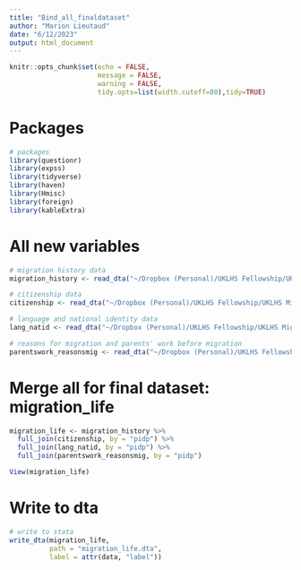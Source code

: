 ```yaml
---
title: "Bind_all_finaldataset"
author: "Marion Lieutaud"
date: "6/12/2023"
output: html_document
---
```


```r
knitr::opts_chunk$set(echo = FALSE,
                      message = FALSE,
                      warning = FALSE, 
                      tidy.opts=list(width.cutoff=80),tidy=TRUE)
```

# Packages
```r
# packages
library(questionr)
library(expss)
library(tidyverse)
library(haven)
library(Hmisc)
library(foreign)
library(kableExtra)
```

# All new variables
```r
# migration history data
migration_history <- read_dta("~/Dropbox (Personal)/UKLHS Fellowship/UKLHS Migrant Lives Event History/migration_history.dta")

# citizenship data
citizenship <- read_dta("~/Dropbox (Personal)/UKLHS Fellowship/UKLHS Migrant Lives Event History/citizenship.dta")

# language and national identity data 
lang_natid <- read_dta("~/Dropbox (Personal)/UKLHS Fellowship/UKLHS Migrant Lives Event History/lang_natID.dta")

# reasons for migration and parents' work before migration
parentswork_reasonsmig <- read_dta("~/Dropbox (Personal)/UKLHS Fellowship/UKLHS Migrant Lives Event History/parentswork_reasonsmig.dta")
```
# Merge all for final dataset: migration_life
```r
migration_life <- migration_history %>%
  full_join(citizenship, by = "pidp") %>%
  full_join(lang_natid, by = "pidp") %>%
  full_join(parentswork_reasonsmig, by = "pidp")

View(migration_life)
```

# Write to dta
```r
# write to stata
write_dta(migration_life, 
          path = "migration_life.dta",
          label = attr(data, "label"))
```


